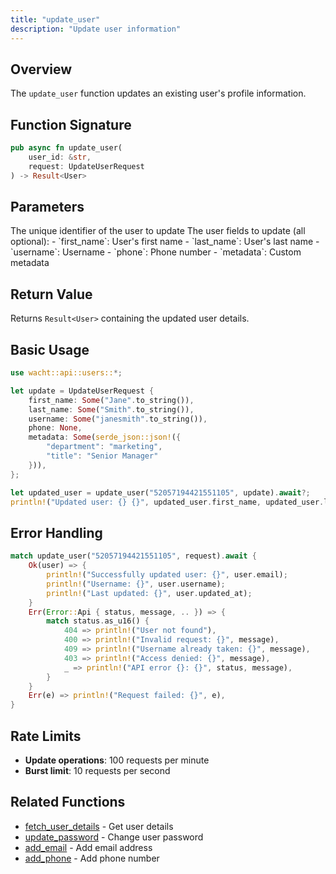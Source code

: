 ```yaml
---
title: "update_user"
description: "Update user information"
---
```


## Overview

The `update_user` function updates an existing user's profile information.

## Function Signature

```rust
pub async fn update_user(
    user_id: &str,
    request: UpdateUserRequest
) -> Result<User>
```

## Parameters

<ParamField path="user_id" type="&str" required>
  The unique identifier of the user to update
</ParamField>

<ParamField path="request" type="UpdateUserRequest" required>
  The user fields to update (all optional):
  - `first_name`: User's first name
  - `last_name`: User's last name
  - `username`: Username
  - `phone`: Phone number
  - `metadata`: Custom metadata
</ParamField>

## Return Value

Returns `Result<User>` containing the updated user details.

## Basic Usage

```rust
use wacht::api::users::*;

let update = UpdateUserRequest {
    first_name: Some("Jane".to_string()),
    last_name: Some("Smith".to_string()),
    username: Some("janesmith".to_string()),
    phone: None,
    metadata: Some(serde_json::json!({
        "department": "marketing",
        "title": "Senior Manager"
    })),
};

let updated_user = update_user("52057194421551105", update).await?;
println!("Updated user: {} {}", updated_user.first_name, updated_user.last_name);
```

## Error Handling

```rust
match update_user("52057194421551105", request).await {
    Ok(user) => {
        println!("Successfully updated user: {}", user.email);
        println!("Username: {}", user.username);
        println!("Last updated: {}", user.updated_at);
    }
    Err(Error::Api { status, message, .. }) => {
        match status.as_u16() {
            404 => println!("User not found"),
            400 => println!("Invalid request: {}", message),
            409 => println!("Username already taken: {}", message),
            403 => println!("Access denied: {}", message),
            _ => println!("API error {}: {}", status, message),
        }
    }
    Err(e) => println!("Request failed: {}", e),
}
```

## Rate Limits

- **Update operations**: 100 requests per minute
- **Burst limit**: 10 requests per second

## Related Functions

- [fetch_user_details](fetch-user-details) - Get user details
- [update_password](update-password) - Change user password
- [add_email](add-email) - Add email address
- [add_phone](add-phone) - Add phone number
